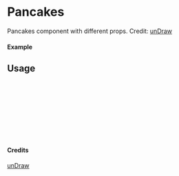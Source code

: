 
<Meta of={Pancakes} title="unDraw/Pancakes" />

# Pancakes

Pancakes component with different props.
Credit: [unDraw](https://undraw.co/illustrations)

#### Example

<Canvas of={Pancakes.Primary} />

## Usage

```ts
import { Pancakes } from "yadl-ui";

const Example = () => {
  return (
      <Pancakes />
  );
};

export default Example;
```

#### Credits
[unDraw](https://undraw.co/illustrations)
